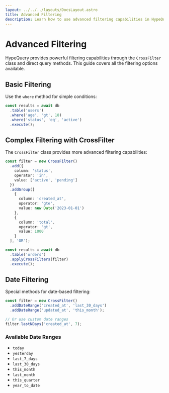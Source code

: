 ```yaml
---
layout: ../../../layouts/DocsLayout.astro
title: Advanced Filtering
description: Learn how to use advanced filtering capabilities in HypeQuery
---
```


# Advanced Filtering

HypeQuery provides powerful filtering capabilities through the `CrossFilter` class and direct query methods. This guide covers all the filtering options available.

## Basic Filtering

Use the `where` method for simple conditions:

```typescript
const results = await db
  .table('users')
  .where('age', 'gt', 18)
  .where('status', 'eq', 'active')
  .execute();
```

## Complex Filtering with CrossFilter

The `CrossFilter` class provides more advanced filtering capabilities:

```typescript
const filter = new CrossFilter()
  .add({
    column: 'status',
    operator: 'in',
    value: ['active', 'pending']
  })
  .addGroup([
    {
      column: 'created_at',
      operator: 'gte',
      value: new Date('2023-01-01')
    },
    {
      column: 'total',
      operator: 'gt',
      value: 1000
    }
  ], 'OR');

const results = await db
  .table('orders')
  .applyCrossFilters(filter)
  .execute();
```

## Date Filtering

Special methods for date-based filtering:

```typescript
const filter = new CrossFilter()
  .addDateRange('created_at', 'last_30_days')
  .addDateRange('updated_at', 'this_month');

// Or use custom date ranges
filter.lastNDays('created_at', 7);
```

### Available Date Ranges

- `today`
- `yesterday`
- `last_7_days`
- `last_30_days`
- `this_month`
- `last_month`
- `this_quarter`
- `year_to_date` 